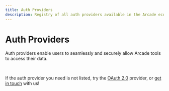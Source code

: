```yaml
---
title: Auth Providers
description: Registry of all auth providers available in the Arcade ecosystem
---
```


# Auth Providers


Auth providers enable users to seamlessly and securely allow Arcade tools to access their data.

<br />

<div className="grid grid-cols-1 gap-4 sm:grid-cols-2 lg:grid-cols-3">
  <ToolCard
    name="Atlassian"
    image="atlassian"
    summary="Authorize tools and agents with Atlassian"
    link="/home/auth-providers/atlassian"
    category="Auth"
  />
  <ToolCard
    name="Discord"
    image="discord"
    summary="Authorize tools and agents with Discord in a user's context"
    link="/home/auth-providers/discord"
    category="Auth"
  />
  <ToolCard
    name="Dropbox"
    image="dropbox"
    summary="Authorize tools and agents with Dropbox in a user's context"
    link="/home/auth-providers/dropbox"
    category="Auth"
  />
  <ToolCard
    name="GitHub"
    image="github"
    summary="Authorize tools and agents with GitHub, including private repositories"
    link="/home/auth-providers/github"
    category="Auth"
  />
  <ToolCard
    name="Google"
    image="google"
    summary="Authorize tools and agents with Google: Gmail, Calendar, YouTube, Drive, and more"
    link="/home/auth-providers/google"
    category="Auth"
  />
  <ToolCard
    name="LinkedIn"
    image="linkedin"
    summary="Authorize tools and agents with LinkedIn"
    link="/home/auth-providers/linkedin"
    category="Auth"
  />
  <ToolCard
    name="Microsoft"
    image="msft"
    summary="Authorize tools and agents with Microsoft Graph"
    link="/home/auth-providers/microsoft"
    category="Auth"
  />
  <ToolCard
    name="Notion"
    image="notion"
    summary="Authorize tools and agents with Notion"
    link="/home/auth-providers/notion"
    category="Auth"
  />
  <ToolCard
    name="Slack"
    image="slack"
    summary="Authorize tools and agents with Slack"
    link="/home/auth-providers/slack"
    category="Auth"
  />
  <ToolCard
    name="Spotify"
    image="spotify"
    summary="Authorize tools and agents with Spotify"
    link="/home/auth-providers/spotify"
    category="Auth"
  />
  <ToolCard
    name="X"
    image="twitter"
    summary="Authorize tools and agents with X (Twitter)"
    link="/home/auth-providers/x"
    category="Auth"
  />
  <ToolCard
    name="Zoom"
    image="zoom"
    summary="Authorize tools and agents with Zoom"
    link="/home/auth-providers/zoom"
    category="Auth"
  />
  <ToolCard
    name="OAuth 2.0"
    image="oauth2"
    summary="Authorize tools and agents with any OAuth 2.0-compatible provider"
    link="/home/auth-providers/oauth2"
    category="Auth"
  />
</div>

If the auth provider you need is not listed, try the [OAuth 2.0](/home/auth-providers/oauth2) provider, or [get in touch](mailto:contact@arcade.dev) with us!
